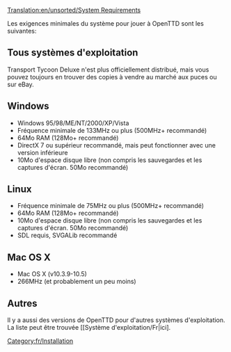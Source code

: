 [[Translation:en/unsorted/System Requirements]]

[[Category:fr/Installation]]

Les exigences minimales du système pour jouer à OpenTTD sont les suivantes:

==Tous systèmes d'exploitation==
{{fr/Avertissement|OpenTTD a pour le moment besoin de [[fr/Manual/FAQ d'installation||quelques fichiers]] de la version DOS ou Windows de Transport Tycoon ''Deluxe'' original. Notez que ''Transport Tycoon'' est un jeu plus ancien et qui n'est pas compatible.}}

Transport Tycoon Deluxe n'est plus officiellement distribué, mais vous pouvez toujours en trouver des copies à vendre au marché aux puces ou sur eBay.

==Windows== 

*Windows 95/98/ME/NT/2000/XP/Vista
*Fréquence minimale de 133MHz ou plus (500MHz+ recommandé)
*64Mo RAM (128Mo+ recommandé)
*DirectX 7 ou supérieur recommandé, mais peut fonctionner avec une version inférieure
*10Mo d'espace disque libre (non compris les sauvegardes et les captures d'écran. 50Mo recommandé)

==Linux== 
*Fréquence minimale de 75MHz ou plus (500MHz+ recommandé)
*64Mo RAM (128Mo+ recommandé)
*10Mo d'espace disque libre (non compris les sauvegardes et les captures d'écran. 50Mo recommandé)
*SDL requis, SVGALib recommandé

==Mac OS X==
* Mac OS X (v10.3.9-10.5)
* 266MHz (et probablement un peu moins)

==Autres==

Il y a aussi des versions de OpenTTD pour d'autres systèmes d'exploitation. La liste peut être trouvée [[Système d'exploitation/Fr|ici].